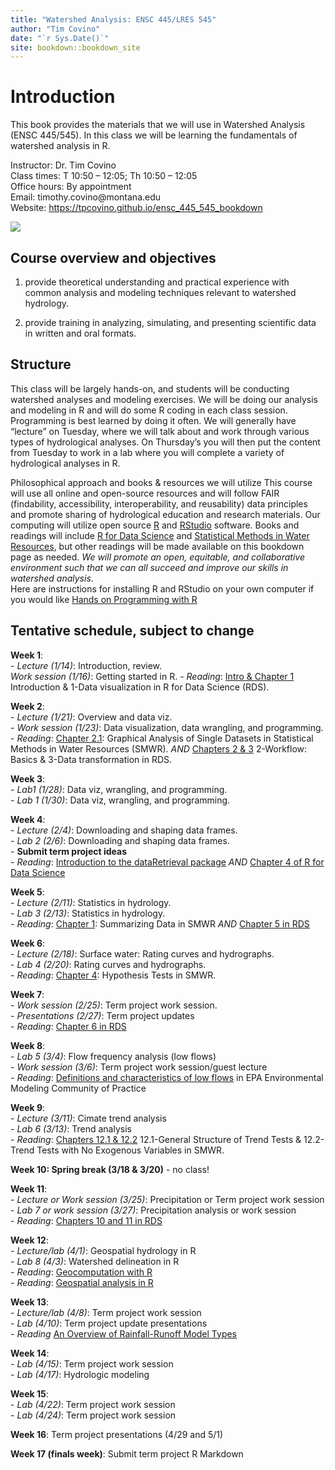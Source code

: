 ```yaml
---
title: "Watershed Analysis: ENSC 445/LRES 545"
author: "Tim Covino"
date: "`r Sys.Date()`"
site: bookdown::bookdown_site
---
```


# Introduction

This book provides the materials that we will use in Watershed Analysis (ENSC 445/545). In this class we will be learning the fundamentals of watershed analysis in R.

Instructor: Dr. Tim Covino\
Class times: T 10:50 – 12:05; Th 10:50 – 12:05\
Office hours: By appointment\
Email: timothy.covino@montana.edu\
Website: <https://tpcovino.github.io/ensc_445_545_bookdown>

![](images/big-hole-river-lead.jpeg)

## Course overview and objectives

(1) provide theoretical understanding and practical experience with common analysis and modeling techniques relevant to watershed hydrology.

(2) provide training in analyzing, simulating, and presenting scientific data in written and oral formats.

## Structure

This class will be largely hands-on, and students will be conducting watershed analyses and modeling exercises. We will be doing our analysis and modeling in R and will do some R coding in each class session. Programming is best learned by doing it often. We will generally have "lecture" on Tuesday, where we will talk about and work through various types of hydrological analyses. On Thursday's you will then put the content from Tuesday to work in a lab where you will complete a variety of hydrological analyses in R.

Philosophical approach and books & resources we will utilize This course will use all online and open-source resources and will follow FAIR (findability, accessibility, interoperability, and reusability) data principles and promote sharing of hydrological education and research materials. Our computing will utilize open source [R](https://cran.rstudio.com/){target="_blank"} and [RStudio](https://posit.co/download/rstudio-desktop/){target="_blank"} software. Books and readings will include [R for Data Science](https://r4ds.hadley.nz/){target="_blank"} and [Statistical Methods in Water Resources](https://www.epa.gov/sites/default/files/2015-06/documents/twri4a3-new.pdf){target="_blank"}, but other readings will be made available on this bookdown page as needed. *We will promote an open, equitable, and collaborative environment such that we can all succeed and improve our skills in watershed analysis*. 
<br> Here are instructions for installing R and RStudio on your own computer if you would like [Hands on Programming with R](https://rstudio-education.github.io/hopr/starting.html){target="_blank"}

## Tentative schedule, subject to change

**Week 1**: <br> - *Lecture (1/14)*: Introduction, review.\
*Work session (1/16)*: Getting started in R. 
- *Reading*: [Intro & Chapter 1](https://r4ds.hadley.nz/intro){target="_blank"} Introduction & 1-Data visualization in R for Data Science (RDS).

**Week 2**: <br> - *Lecture (1/21)*: Overview and data viz. <br> - *Work session (1/23)*: Data visualization, data wrangling, and programming. <br> - *Reading*: [Chapter 2.1](https://www.epa.gov/sites/default/files/2015-06/documents/twri4a3-new.pdf){target="_blank"}: Graphical Analysis of Single Datasets in Statistical Methods in Water Resources (SMWR). *AND* [Chapters 2 & 3](https://r4ds.hadley.nz/workflow-basics){target="_blank"} 2-Workflow: Basics & 3-Data transformation in RDS. <br>

**Week 3**: <br> - *Lab1 (1/28)*: Data viz, wrangling, and programming. <br> - *Lab 1 (1/30)*: Data viz, wrangling, and programming. <br>

**Week 4**: <br> - *Lecture (2/4)*: Downloading and shaping data frames.<br> - *Lab 2 (2/6)*: Downloading and shaping data frames. <br> - **Submit term project ideas** <br> - *Reading*: [Introduction to the dataRetrieval package](https://cran.r-project.org/web/packages/dataRetrieval/vignettes/dataRetrieval.html){target="_blank"} *AND* [Chapter 4 of R for Data Science](https://r4ds.hadley.nz/workflow-style){target="_blank"}

**Week 5**: <br> - *Lecture (2/11)*: Statistics in hydrology. <br> - *Lab 3 (2/13)*: Statistics in hydrology. <br> - *Reading*: [Chapter 1](https://www.epa.gov/sites/default/files/2015-06/documents/twri4a3-new.pdf){target="_blank"}: Summarizing Data in SMWR *AND* [Chapter 5 in RDS](https://r4ds.hadley.nz/data-tidy){target="_blank"}

**Week 6**: <br> - *Lecture (2/18)*: Surface water: Rating curves and hydrographs.\
- *Lab 4 (2/20)*: Rating curves and hydrographs. <br> - *Reading*: [Chapter 4](https://www.epa.gov/sites/default/files/2015-06/documents/twri4a3-new.pdf){target="_blank"}: Hypothesis Tests in SMWR.

**Week 7**: <br> - *Work session (2/25)*: Term project work session. <br> - *Presentations (2/27)*: Term project updates <br> - *Reading*: [Chapter 6 in RDS](https://r4ds.hadley.nz/workflow-scripts){target="_blank"}

**Week 8**: <br> - *Lab 5 (3/4)*: Flow frequency analysis (low flows) <br> - *Work session (3/6)*: Term project work session/guest lecture <br> - *Reading*: [Definitions and characteristics of low flows](https://www.epa.gov/ceam/definition-and-characteristics-low-flows#1Q10){target="_blank"} in EPA Environmental Modeling Community of Practice

**Week 9**: <br> - *Lecture (3/11)*: Cimate trend analysis <br> - *Lab 6 (3/13)*: Trend analysis <br> - *Reading*: [Chapters 12.1 & 12.2](https://www.epa.gov/sites/default/files/2015-06/documents/twri4a3-new.pdf){target="_blank"} 12.1-General Structure of Trend Tests & 12.2-Trend Tests with No Exogenous Variables in SMWR.

**Week 10: Spring break (3/18 & 3/20)** - no class!

**Week 11**: <br> - *Lecture or Work session (3/25)*: Precipitation or Term project work session <br> - *Lab 7 or work session (3/27)*: Precipitation analysis or work session <br> - *Reading*: [Chapters 10 and 11 in RDS](https://r4ds.hadley.nz/eda){target="_blank"}

**Week 12**: <br> - *Lecture/lab (4/1)*: Geospatial hydrology in R <br> - *Lab 8 (4/3)*: Watershed delineation in R <br> - *Reading*: [Geocomputation with R](https://geocompr.robinlovelace.net/intro.html){target="_blank"} <br> - *Reading*: [Geospatial analysis in R](https://pjbartlein.github.io/REarthSysSci/geospatial.html){target="_blank"}

**Week 13**: <br> - *Lecture/lab (4/8)*: Term project work session <br> - *Lab (4/10)*: Term project update presentations <br> - *Reading* [An Overview of Rainfall-Runoff Model Types](https://cfpub.epa.gov/si/si_public_record_report.cfm?dirEntryId=339328&Lab=NERL){target="_blank"}

**Week 14**: <br> - *Lab (4/15)*: Term project work session <br> - *Lab (4/17)*: Hydrologic modeling <br>

**Week 15**: <br> - *Lab (4/22)*: Term project work session <br> - *Lab (4/24)*: Term project work session

**Week 16**: Term project presentations (4/29 and 5/1)

**Week 17 (finals week)**: Submit term project R Markdown
